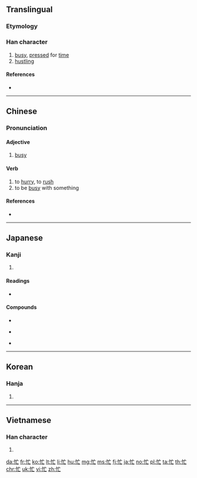 {{also|忘}}
==Translingual==
{{stroke order|strokes=6}}

===Etymology===
{{Han compound|忄|亡|c1=s|c2=p|ls=psc}}

===Han character===
{{Han char|rn=61|rad=心|as=03|sn=6|four=90010|canj=PYV|ids=⿰忄亡}}

# [[busy]], [[press]]ed for [[time]]
# [[hustling]]

====References====
* {{Han ref|kx=0377.010|dkj=10334|dj=0703.100|hdz=42272.160|uh=5FD9|ud=24537|bh=A6A3|bd=42659}}

----

==Chinese==
{{zh-forms}}

===Pronunciation===
{{zh-pron
|m=máng
|c=mong4
|cat=a,v
|mn=bâng/bông
|mn_note=bâng - vernacular, bông - literary
|mc=y
|oc=y
}}

====Adjective====
{{zh-adj}}

# [[busy]]
#: {{zh-usex|你 最近 '''忙''' 嗎？|Have you been '''busy''' lately?}}

====Verb====
{{zh-verb}}

# to [[hurry]], to [[rush]]
# to be [[busy]] with something
#: {{zh-usex|我 最近 '''忙''' 著[着]{zhe} 考試。|I've been '''busy with''' exams as of late.}}

====References====
* {{thcwdq|忙}}

----

==Japanese==

===Kanji===
{{ja-kanji|grade=c|rs=心03}}

# {{defn|lang=ja|sort=心03}}

====Readings====
* {{ja-readings|goon=[[もう]] (mō)|kanon=[[ぼう]] (bō)|kun=[[いそがしい]] (isogashii)}}

====Compounds====
{{top3}}
* {{l|ja|sc=Jpan|多忙|tr=たぼう, tabō}}
{{mid3}}
* {{l|ja|sc=Jpan|忙殺|tr=ぼうさつ, bōsatsu}}
{{mid3}}
* {{l|ja|sc=Jpan|忙中閑|tr=ぼうちゅうかん, bōchūkan}}
{{bottom}}

----

==Korean==

===Hanja===
{{ko-hanja|hangeul=망|eumhun=|rv=mang|mr=mang|y=mang}}

# {{defn|lang=ko|sort=心03}}

----

==Vietnamese==

===Han character===
{{vi-hantu|[[mang]]|rs=心03}}

# {{defn|lang=vi|sort=心03}}

[[da:忙]]
[[fr:忙]]
[[ko:忙]]
[[lt:忙]]
[[li:忙]]
[[hu:忙]]
[[mg:忙]]
[[ms:忙]]
[[fj:忙]]
[[ja:忙]]
[[no:忙]]
[[pl:忙]]
[[ta:忙]]
[[th:忙]]
[[chr:忙]]
[[uk:忙]]
[[vi:忙]]
[[zh:忙]]